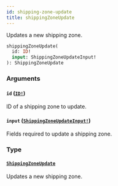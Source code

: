 ```yaml
---
id: shipping-zone-update
title: shippingZoneUpdate
---
```


Updates a new shipping zone.

```graphql
shippingZoneUpdate(
  id: ID!
  input: ShippingZoneUpdateInput!
): ShippingZoneUpdate

```

### Arguments

#### `id` ([`ID!`](/docs/developer/api-reference/scalars/id))

ID of a shipping zone to update.

#### `input` ([`ShippingZoneUpdateInput!`](/docs/developer/api-reference/inputs/shipping-zone-update-input))

Fields required to update a shipping zone.

### Type

#### [`ShippingZoneUpdate`](/docs/developer/api-reference/objects/shipping-zone-update)

Updates a new shipping zone.
